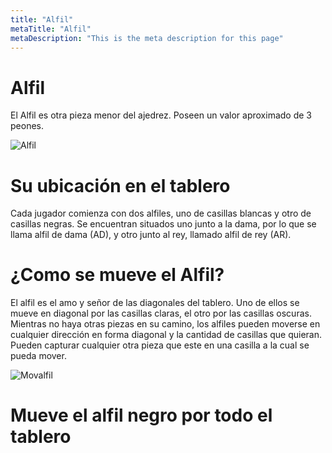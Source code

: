 ```yaml
---
title: "Alfil"
metaTitle: "Alfil"
metaDescription: "This is the meta description for this page"
---
```


# Alfil

El Alfil es otra pieza menor del ajedrez. Poseen un valor aproximado de 3 peones.

![Alfil](https://i.imgur.com/bu1Xp1r.png)

# Su ubicación en el tablero
Cada jugador comienza con dos alfiles, uno de casillas blancas y otro de casillas negras. 
Se encuentran situados uno junto a la dama, por lo que se llama alfil de dama (AD), y otro junto al rey, llamado alfil de rey (AR).

<ChessGameOnePlayerWithMoveValidation position="2bqkb2/8/8/8/8/8/8/2BQKB2 w - - 0 1" />

# ¿Como se mueve el Alfil?
El alfil es el amo y señor de las diagonales del tablero. Uno de ellos se mueve en diagonal por las casillas claras, el otro por las casillas oscuras.
Mientras no haya otras piezas en su camino, los alfiles pueden moverse en cualquier dirección en forma diagonal y la cantidad de casillas que quieran. 
Pueden capturar cualquier otra pieza que este en una casilla a la cual se pueda mover.

![Movalfil](https://i.imgur.com/YWRBIRi.gif)

# Mueve el alfil negro por todo el tablero

<ChessGameOnePlayerWithMoveValidation playerColor="b" position="2bqkb2/8/8/8/8/8/8/2BQKB2 w - - 0 1" />

